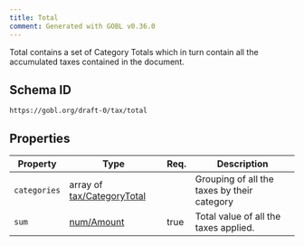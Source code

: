 ```yaml
---
title: Total
comment: Generated with GOBL v0.36.0
---
```


Total contains a set of Category Totals which in turn contain all the accumulated taxes contained in the document.

## Schema ID

`https://gobl.org/draft-0/tax/total`

## Properties

| Property     | Type                                                      | Req. | Description                                 |
|--------------|-----------------------------------------------------------|------|---------------------------------------------|
| `categories` | array of [tax/CategoryTotal](/draft-0/tax/category_total) |      | Grouping of all the taxes by their category |
| `sum`        | [num/Amount](/draft-0/num/amount)                         | true | Total value of all the taxes applied.       |

